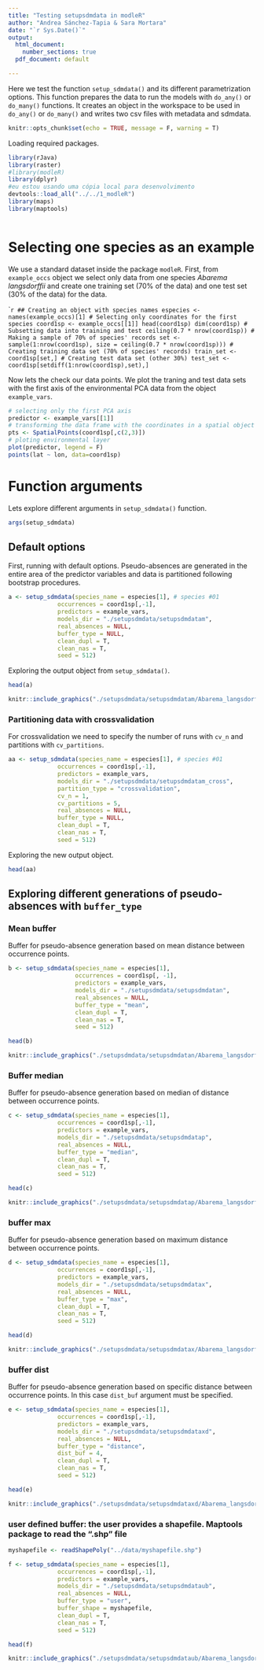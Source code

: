 ```yaml
---
title: "Testing setupsdmdata in modleR"
author: "Andrea Sánchez-Tapia & Sara Mortara"
date: "`r Sys.Date()`"
output:
  html_document:
    number_sections: true
  pdf_document: default

---
```


Here we test the function `setup_sdmdata()` and its different parametrization options. This function prepares the data to run the models with `do_any()` or `do_many()` functions. It creates an object in the workspace to be used in `do_any()` or `do_many()` and writes two csv files with metadata and sdmdata.

```r
knitr::opts_chunk$set(echo = TRUE, message = F, warning = T)
```

Loading required packages.

```r
library(rJava)
library(raster)
#library(modleR)
library(dplyr)
#eu estou usando uma cópia local para desenvolvimento
devtools::load_all("../../1_modleR")
library(maps)
library(maptools)



```

# Selecting one species as an example

We use a standard dataset inside the package `modleR`. First, from `example_occs` object we select only data from one species *Abarema langsdorffii* and create one training set (70% of the data) and one test set (30% of the data) for the data.

````r
## Creating an object with species names
especies <- names(example_occs)[1]
# Selecting only coordinates for the first species
coord1sp <- example_occs[[1]]
head(coord1sp)
dim(coord1sp)
# Subsetting data into training and test
ceiling(0.7 * nrow(coord1sp))
# Making a sample of 70% of species' records
set <- sample(1:nrow(coord1sp), size = ceiling(0.7 * nrow(coord1sp)))
# Creating training data set (70% of species' records)
train_set <- coord1sp[set,]
# Creating test data set (other 30%)
test_set <- coord1sp[setdiff(1:nrow(coord1sp),set),]
```

Now lets the check our data points. We plot the traning and test data sets with the first axis of the environmental PCA data from the object `example_vars`.

```r
# selecting only the first PCA axis
predictor <- example_vars[[1]]
# transforming the data frame with the coordinates in a spatial object
pts <- SpatialPoints(coord1sp[,c(2,3)])
# ploting environmental layer
plot(predictor, legend = F)
points(lat ~ lon, data=coord1sp)
```


# Function arguments

Lets explore different arguments in `setup_sdmdata()` function.

```r
args(setup_sdmdata)
```

## Default options

First, running with default options. Pseudo-absences are generated in the entire area of the predictor variables and data is partitioned following bootstrap procedures.

```r
a <- setup_sdmdata(species_name = especies[1], # species #01
              occurrences = coord1sp[,-1],
              predictors = example_vars,
              models_dir = "./setupsdmdata/setupsdmdatam",
              real_absences = NULL,
              buffer_type = NULL,
              clean_dupl = T,
              clean_nas = T,
              seed = 512)
```

Exploring the output object from `setup_sdmdata()`.

```r
head(a)
```


```r
knitr::include_graphics("./setupsdmdata/setupsdmdatam/Abarema_langsdorffii/present/data_setup/sdmdata_Abarema_langsdorffii.png")
```


### Partitioning data with crossvalidation

For crossvalidation we need to specify the number of runs with `cv_n` and partitions with `cv_partitions`.

```r
aa <- setup_sdmdata(species_name = especies[1], # species #01
              occurrences = coord1sp[,-1],
              predictors = example_vars,
              models_dir = "./setupsdmdata/setupsdmdatam_cross",
              partition_type = "crossvalidation",
              cv_n = 1,
              cv_partitions = 5,
              real_absences = NULL,
              buffer_type = NULL,
              clean_dupl = T,
              clean_nas = T,
              seed = 512)
```

Exploring the new output object.

```r
head(aa)
```



## Exploring different generations of pseudo-absences with `buffer_type`

### Mean buffer

Buffer for pseudo-absence generation based on mean distance between occurrence points.

```r

b <- setup_sdmdata(species_name = especies[1],
                   occurrences = coord1sp[, -1],
                   predictors = example_vars,
                   models_dir = "./setupsdmdata/setupsdmdatan",
                   real_absences = NULL,
                   buffer_type = "mean",
                   clean_dupl = T,
                   clean_nas = T,
                   seed = 512)
```


```r
head(b)
```

```r
knitr::include_graphics("./setupsdmdata/setupsdmdatan/Abarema_langsdorffii/present/data_setup/sdmdata_Abarema_langsdorffii.png")
```


### Buffer median

Buffer for pseudo-absence generation based on median of distance between occurrence points.

```r
c <- setup_sdmdata(species_name = especies[1],
              occurrences = coord1sp[,-1],
              predictors = example_vars,
              models_dir = "./setupsdmdata/setupsdmdatap",
              real_absences = NULL,
              buffer_type = "median",
              clean_dupl = T,
              clean_nas = T,
              seed = 512)
```


```r
head(c)
```

```r
knitr::include_graphics("./setupsdmdata/setupsdmdatap/Abarema_langsdorffii/present/data_setup/sdmdata_Abarema_langsdorffii.png")
```

### buffer max

Buffer for pseudo-absence generation based on maximum distance between occurrence points.

```r
d <- setup_sdmdata(species_name = especies[1],
              occurrences = coord1sp[,-1],
              predictors = example_vars,
              models_dir = "./setupsdmdata/setupsdmdatax",
              real_absences = NULL,
              buffer_type = "max",
              clean_dupl = T,
              clean_nas = T,
              seed = 512)
```


```r
head(d)
```

```r
knitr::include_graphics("./setupsdmdata/setupsdmdatax/Abarema_langsdorffii/present/data_setup/sdmdata_Abarema_langsdorffii.png")
```

### buffer dist

Buffer for pseudo-absence generation based on specific distance between occurrence points. In this case `dist_buf` argument must be specified.

```r
e <- setup_sdmdata(species_name = especies[1],
              occurrences = coord1sp[,-1],
              predictors = example_vars,
              models_dir = "./setupsdmdata/setupsdmdataxd",
              real_absences = NULL,
              buffer_type = "distance",
              dist_buf = 4,
              clean_dupl = T,
              clean_nas = T,
              seed = 512)
```


```r
head(e)
```

```r
knitr::include_graphics("./setupsdmdata/setupsdmdataxd/Abarema_langsdorffii/present/data_setup/sdmdata_Abarema_langsdorffii.png")
```

### user defined buffer: the user provides a shapefile. Maptools package to read the ".shp" file

```r

myshapefile <- readShapePoly("../data/myshapefile.shp")

```

```r
f <- setup_sdmdata(species_name = especies[1],
              occurrences = coord1sp[,-1],
              predictors = example_vars,
              models_dir = "./setupsdmdata/setupsdmdataub",
              real_absences = NULL,
              buffer_type = "user",
              buffer_shape = myshapefile,
              clean_dupl = T,
              clean_nas = T,
              seed = 512)
```


```r
head(f)
```

```r
knitr::include_graphics("./setupsdmdata/setupsdmdataub/Abarema_langsdorffii/present/data_setup/sdmdata_Abarema_langsdorffii.png")
```


